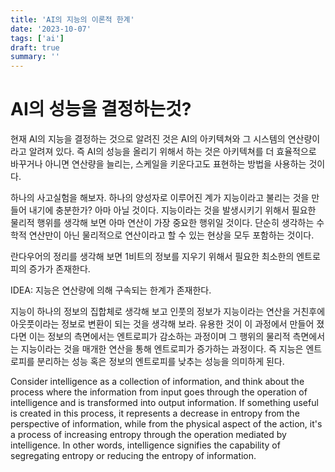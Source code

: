 ```yaml
---
title: 'AI의 지능의 이론적 한계'
date: '2023-10-07'
tags: ['ai']
draft: true
summary: ''
---
```


# AI의 성능을 결정하는것?

현재 AI의 지능을 결정하는 것으로 알려진 것은 AI의 아키텍쳐와 그 시스템의 연산량이라고 알려져 있다. 즉 AI의 성능을 올리기 위해서 하는 것은 아키텍쳐를 더 효율적으로 바꾸거나 아니면 연산량을 늘리는, 스케일을 키운다고도 표현하는 방법을 사용하는 것이다.

하나의 사고실험을 해보자. 하나의 양성자로 이루어진 계가 지능이라고 불리는 것을 만들어 내기에 충분한가? 아마 아닐 것이다. 지능이라는 것을 발생시키기 위해서 필요한 물리적 행위를 생각해 보면 아마 연산이 가장 중요한 행위일 것이다. 단순히 생각하는 수학적 연산만이 아닌 물리적으로 연산이라고 할 수 있는 현상을 모두 포함하는 것이다.

란다우어의 정리를 생각해 보면 1비트의 정보를 지우기 위해서 필요한 최소한의 엔트로피의 증가가 존재한다.

IDEA: 지능은 연산량에 의해 구속되는 한계가 존재한다.

지능이 하나의 정보의 집합체로 생각해 보고 인풋의 정보가 지능이라는 연산을 거친후에 아웃풋이라는 정보로 변환이 되는 것을 생각해 보라. 유용한 것이 이 과정에서 만들어 졌다면 이는 정보의 측면에서는 엔트로피가 감소하는 과정이며 그 행위의 물리적 측면에서는 지능이라는 것을 매개한 연산을 통해 엔트로피가 증가하는 과정이다. 즉 지능은 엔트로피를 분리하는 성능 혹은 정보의 엔트로피를 낮추는 성능을 의미하게 된다.

Consider intelligence as a collection of information, and think about the process where the information from input goes through the operation of intelligence and is transformed into output information. If something useful is created in this process, it represents a decrease in entropy from the perspective of information, while from the physical aspect of the action, it's a process of increasing entropy through the operation mediated by intelligence. In other words, intelligence signifies the capability of segregating entropy or reducing the entropy of information.
